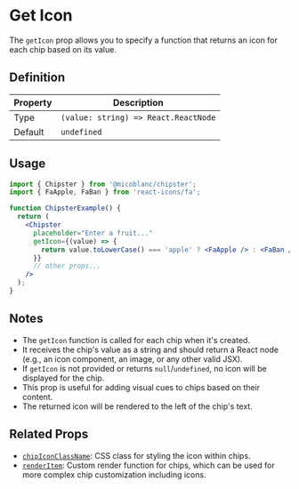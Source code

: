 # Get Icon

The `getIcon` prop allows you to specify a function that returns an icon for each chip based on its value.

## Definition

| Property | Description |
| -------- | ----------- |
| Type     | `(value: string) => React.ReactNode` |
| Default  | `undefined` |

## Usage

```jsx filename="ChipsterExample.jsx" {8-10} copy
import { Chipster } from '@micoblanc/chipster';
import { FaApple, FaBan } from 'react-icons/fa';

function ChipsterExample() {
  return (
    <Chipster
      placeholder="Enter a fruit..."
      getIcon={(value) => {
        return value.toLowerCase() === 'apple' ? <FaApple /> : <FaBan />;
      }}
      // other props...
    />
  );
}
````


## Notes

- The `getIcon` function is called for each chip when it's created.
- It receives the chip's value as a string and should return a React node (e.g., an icon component, an image, or any other valid JSX).
- If `getIcon` is not provided or returns `null`/`undefined`, no icon will be displayed for the chip.
- This prop is useful for adding visual cues to chips based on their content.
- The returned icon will be rendered to the left of the chip's text.

## Related Props

- [`chipIconClassName`](/props/styling/chipIconClassName): CSS class for styling the icon within chips.
- [`renderItem`](/props/advanced/renderItem): Custom render function for chips, which can be used for more complex chip customization including icons.